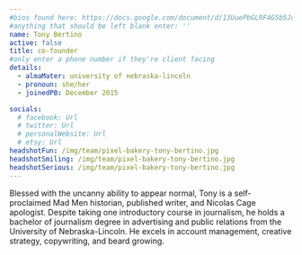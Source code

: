 ```yaml
---
#bios found here: https://docs.google.com/document/d/13UuePbGLRF4G5b5JoEe2Vua3NukZ1-QwRW4Oisnd8lI/edit#
#anything that should be left blank enter: ''
name: Tony Bertino
active: false
title: co-founder
#only enter a phone number if they're client facing
details:
  - almaMater: university of nebraska-lincoln
  - pronoun: she/her
  - joinedPB: December 2015

socials:
  # facebook: Url
  # twitter: Url
  # personalWebsite: Url
  # etsy: Url
headshotFun: /img/team/pixel-bakery-tony-bertino.jpg
headshotSmiling: /img/team/pixel-bakery-tony-bertino.jpg
headshotSerious: /img/team/pixel-bakery-tony-bertino.jpg
---
```


Blessed with the uncanny ability to appear normal, Tony is a self-proclaimed Mad Men historian, published writer, and Nicolas Cage apologist. Despite taking one introductory course in journalism, he holds a bachelor of journalism degree in advertising and public relations from the University of Nebraska-Lincoln. He excels in account management, creative strategy, copywriting, and beard growing.